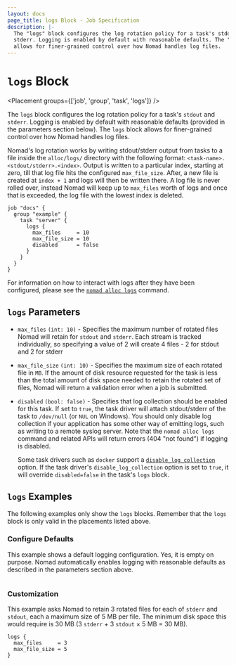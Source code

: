 ```yaml
---
layout: docs
page_title: logs Block - Job Specification
description: |-
  The "logs" block configures the log rotation policy for a task's stdout and
  stderr. Logging is enabled by default with reasonable defaults. The "logs" block
  allows for finer-grained control over how Nomad handles log files.
---
```


# `logs` Block

<Placement groups={['job', 'group', 'task', 'logs']} />

The `logs` block configures the log rotation policy for a task's `stdout` and
`stderr`. Logging is enabled by default with reasonable defaults (provided in
the parameters section below). The `logs` block allows for finer-grained control
over how Nomad handles log files.

Nomad's log rotation works by writing stdout/stderr output from tasks to a file
inside the `alloc/logs/` directory with the following format:
`<task-name>.<stdout/stderr>.<index>`. Output is written to a particular index,
starting at zero, till that log file hits the configured `max_file_size`. After,
a new file is created at `index + 1` and logs will then be written there. A log
file is never rolled over, instead Nomad will keep up to `max_files` worth of
logs and once that is exceeded, the log file with the lowest index is deleted.

```hcl
job "docs" {
  group "example" {
    task "server" {
      logs {
        max_files     = 10
        max_file_size = 10
        disabled      = false
      }
    }
  }
}
```

For information on how to interact with logs after they have been configured,
please see the [`nomad alloc logs`][logs-command] command.

## `logs` Parameters

- `max_files` `(int: 10)` - Specifies the maximum number of rotated files Nomad
  will retain for `stdout` and `stderr`. Each stream is tracked individually, so
  specifying a value of 2 will create 4 files - 2 for stdout and 2 for stderr

- `max_file_size` `(int: 10)` - Specifies the maximum size of each rotated file
  in `MB`. If the amount of disk resource requested for the task is less than
  the total amount of disk space needed to retain the rotated set of files,
  Nomad will return a validation error when a job is submitted.

- `disabled` `(bool: false)` - Specifies that log collection should be enabled for
  this task. If set to `true`, the task driver will attach stdout/stderr of the
  task to `/dev/null` (or `NUL` on Windows). You should only disable log
  collection if your application has some other way of emitting logs, such as
  writing to a remote syslog server. Note that the `nomad alloc logs` command
  and related APIs will return errors (404 "not found") if logging is disabled.

  Some task drivers such as `docker` support a [`disable_log_collection`][]
  option. If the task driver's `disable_log_collection` option is set to `true`,
  it will override `disabled=false` in the task's `logs` block.

## `logs` Examples

The following examples only show the `logs` blocks. Remember that the
`logs` block is only valid in the placements listed above.

### Configure Defaults

This example shows a default logging configuration. Yes, it is empty on purpose.
Nomad automatically enables logging with reasonable defaults as described in the
parameters section above.

```hcl

```

### Customization

This example asks Nomad to retain 3 rotated files for each of `stderr` and
`stdout`, each a maximum size of 5 MB per file. The minimum disk space this
would require is 30 MB (3 `stderr` &plus; 3 `stdout` &times; 5 MB &equals; 30 MB).

```hcl
logs {
  max_files     = 3
  max_file_size = 5
}
```

[logs-command]: /nomad/docs/commands/alloc/logs 'Nomad logs command'
[`disable_log_collection`]: /nomad/docs/drivers/docker#disable_log_collection
